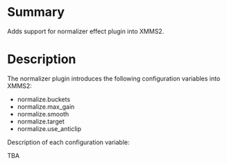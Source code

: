 {{ComponentHeader}}

=Summary=
Adds support for normalizer effect plugin into XMMS2.

=Description=
The normalizer plugin introduces the following configuration variables into XMMS2:

* normalize.buckets
* normalize.max_gain
* normalize.smooth
* normalize.target
* normalize.use_anticlip

Description of each configuration variable:

TBA